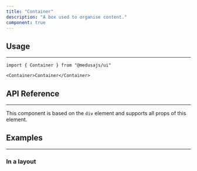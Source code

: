 ```yaml
---
title: "Container"
description: "A box used to organise content."
component: true
---
```


<ComponentExample name="container-demo" />

## Usage

---

```tsx
import { Container } from "@medusajs/ui"
```

```tsx
<Container>Container</Container>
```

## API Reference

---

This component is based on the `div` element and supports all props of this element.

## Examples

---

### In a layout

<ComponentExample name="container-layout" />

